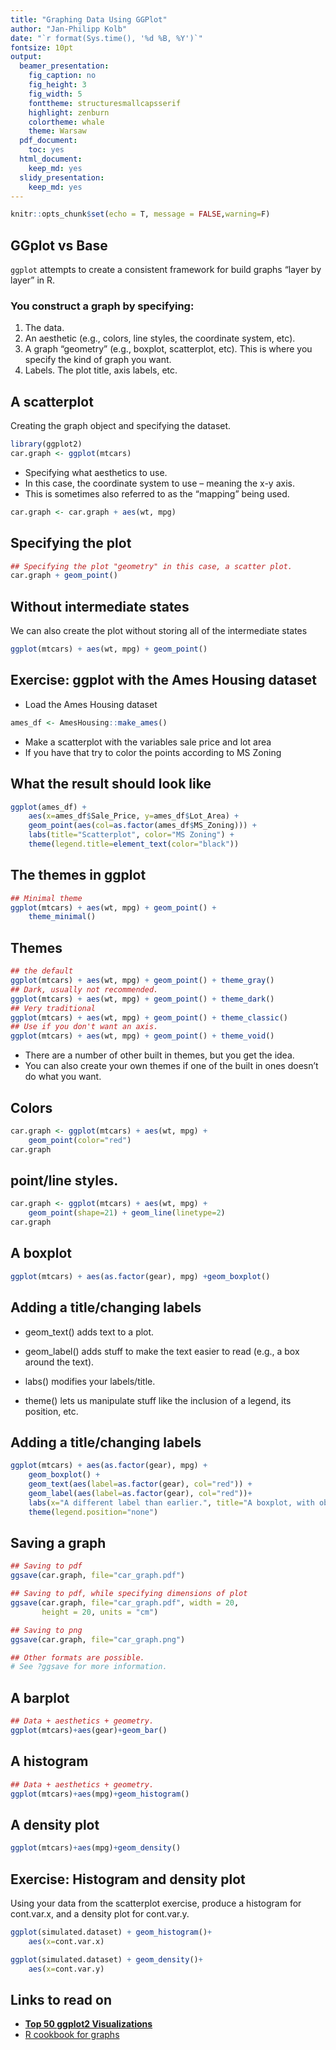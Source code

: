 ```yaml
---
title: "Graphing Data Using GGPlot"
author: "Jan-Philipp Kolb"
date: "`r format(Sys.time(), '%d %B, %Y')`"
fontsize: 10pt
output:
  beamer_presentation: 
    fig_caption: no
    fig_height: 3
    fig_width: 5
    fonttheme: structuresmallcapsserif
    highlight: zenburn
    colortheme: whale
    theme: Warsaw
  pdf_document:
    toc: yes
  html_document:
    keep_md: yes
  slidy_presentation:
    keep_md: yes
---
```

 
```r
knitr::opts_chunk$set(echo = T, message = FALSE,warning=F)
```
 


## GGplot vs Base

`ggplot` attempts to create a consistent framework for build graphs "layer by layer" in R. 

### You construct a graph by specifying:

1. The data.
2. An aesthetic (e.g., colors, line styles, the coordinate system, etc). 
3. A graph "geometry" (e.g., boxplot, scatterplot, etc). This is where you specify the kind of graph you want.
4. Labels. The plot title, axis labels, etc. 


## A scatterplot 

Creating the graph object and specifying the dataset.

```r
library(ggplot2)
car.graph <- ggplot(mtcars)
```


- Specifying what aesthetics to use. 
- In this case, the coordinate system to use -- meaning the x-y axis. 
- This is sometimes also referred to as the "mapping" being used.


```r
car.graph <- car.graph + aes(wt, mpg)
```


## Specifying the plot

```r
## Specifying the plot "geometry" in this case, a scatter plot.
car.graph + geom_point()
```


## Without intermediate states

We can also create the plot without storing all of the intermediate states

```r
ggplot(mtcars) + aes(wt, mpg) + geom_point()
```

## Exercise: ggplot with the Ames Housing dataset

- Load the Ames Housing dataset

```r
ames_df <- AmesHousing::make_ames()
```

- Make a scatterplot with the variables sale price and lot area
- If you have that try to color the points according to MS Zoning

## What the result should look like

```r
ggplot(ames_df) +
    aes(x=ames_df$Sale_Price, y=ames_df$Lot_Area) +
    geom_point(aes(col=as.factor(ames_df$MS_Zoning))) + 
    labs(title="Scatterplot", color="MS Zoning") +
    theme(legend.title=element_text(color="black")) 
```



## The themes in ggplot 



```r
## Minimal theme
ggplot(mtcars) + aes(wt, mpg) + geom_point() + 
    theme_minimal()
```

## Themes


```r
## the default
ggplot(mtcars) + aes(wt, mpg) + geom_point() + theme_gray() 
## Dark, usually not recommended.
ggplot(mtcars) + aes(wt, mpg) + geom_point() + theme_dark() 
## Very traditional
ggplot(mtcars) + aes(wt, mpg) + geom_point() + theme_classic()
## Use if you don't want an axis.
ggplot(mtcars) + aes(wt, mpg) + geom_point() + theme_void() 
```



- There are a number of other built in themes, but you get the idea. 
- You can also create your own themes if one of the built in ones doesn't do
what you want.

## Colors

```r
car.graph <- ggplot(mtcars) + aes(wt, mpg) + 
    geom_point(color="red")
car.graph
```



## point/line styles.

```r
car.graph <- ggplot(mtcars) + aes(wt, mpg) + 
    geom_point(shape=21) + geom_line(linetype=2)
car.graph
```

 
## A boxplot
```r

ggplot(mtcars) + aes(as.factor(gear), mpg) +geom_boxplot()

```

## Adding a title/changing labels

- geom_text() adds text to a plot. 

- geom_label() adds stuff to make the text easier to read (e.g., a box around the text).

-  labs() modifies your labels/title.

-  theme() lets us manipulate stuff like the inclusion of a legend, its position, etc.

## Adding a title/changing labels

```r

ggplot(mtcars) + aes(as.factor(gear), mpg) +
    geom_boxplot() +
    geom_text(aes(label=as.factor(gear), col="red")) +
    geom_label(aes(label=as.factor(gear), col="red"))+
    labs(x="A different label than earlier.", title="A boxplot, with observations labeled according to their number of gears") +
    theme(legend.position="none")

```

## Saving a graph

```r

## Saving to pdf
ggsave(car.graph, file="car_graph.pdf")

## Saving to pdf, while specifying dimensions of plot
ggsave(car.graph, file="car_graph.pdf", width = 20, 
       height = 20, units = "cm")

## Saving to png
ggsave(car.graph, file="car_graph.png")

## Other formats are possible. 
# See ?ggsave for more information.

```

## A barplot

```r
## Data + aesthetics + geometry.
ggplot(mtcars)+aes(gear)+geom_bar()
```

## A histogram

```r

## Data + aesthetics + geometry.
ggplot(mtcars)+aes(mpg)+geom_histogram()

```

## A density plot

```r
ggplot(mtcars)+aes(mpg)+geom_density()
```

## Exercise: Histogram and density plot

Using your data from the scatterplot exercise, produce a histogram for
cont.var.x, and a density plot for cont.var.y.

```r
ggplot(simulated.dataset) + geom_histogram()+
    aes(x=cont.var.x)

ggplot(simulated.dataset) + geom_density()+
    aes(x=cont.var.y)

```

## Links to read on

- [**Top 50 ggplot2 Visualizations**](http://r-statistics.co/Top50-Ggplot2-Visualizations-MasterList-R-Code.html)
- [R cookbook for graphs](http://www.cookbook-r.com/Graphs/)

<!--
https://github.com/aosmith16/ggplot2-graphics-workshop/blob/master/graphics_with_ggplot2_script.r
-->